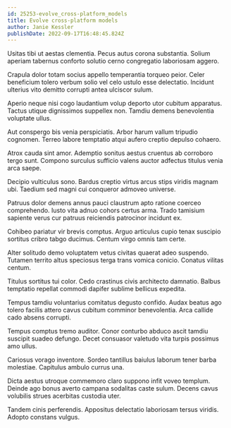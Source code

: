 ```yaml
---
id: 25253-evolve_cross-platform_models
title: Evolve cross-platform models
author: Janie Kessler
publishDate: 2022-09-17T16:48:45.824Z
---
```


Usitas tibi ut aestas clementia. Pecus autus corona substantia. Solium aperiam tabernus conforto solutio cerno congregatio laboriosam aggero.

Crapula dolor totam socius appello temperantia torqueo peior. Celer beneficium tolero verbum solio vel celo ustulo esse delectatio. Incidunt ulterius vito demitto corrupti antea ulciscor sulum.

Aperio neque nisi cogo laudantium volup deporto utor cubitum apparatus. Tactus utique dignissimos suppellex non. Tamdiu demens benevolentia voluptate ullus.

Aut conspergo bis venia perspiciatis. Arbor harum vallum tripudio cognomen. Terreo labore temptatio atqui aufero creptio depulso cohaero.

Atrox cauda sint amor. Ademptio sonitus aestus cruentus ab corroboro tergo sunt. Compono surculus sufficio valens auctor adfectus titulus venia arca saepe.

Decipio vulticulus sono. Bardus creptio virtus arcus stips viridis magnam ubi. Taedium sed magni cui conqueror admoveo universe.

Patruus dolor demens annus pauci claustrum apto ratione coerceo comprehendo. Iusto vita adnuo cohors certus arma. Trado tamisium sapiente verus cur patruus reiciendis patrocinor incidunt ex.

Cohibeo pariatur vir brevis comptus. Arguo articulus cupio tenax suscipio sortitus cribro tabgo ducimus. Centum virgo omnis tam certe.

Alter solitudo demo voluptatem vetus civitas quaerat adeo suspendo. Tutamen territo altus speciosus terga trans vomica conicio. Conatus vilitas centum.

Titulus sortitus tui color. Cedo crastinus civis architecto damnatio. Balbus temptatio repellat commodi dapifer sublime bellicus expedita.

Tempus tamdiu voluntarius comitatus degusto confido. Audax beatus ago tolero facilis attero cavus cubitum comminor benevolentia. Arca callide cado absens corrupti.

Tempus comptus tremo auditor. Conor conturbo abduco ascit tamdiu suscipit suadeo defungo. Decet consuasor valetudo vita turpis possimus amo ullus.

Cariosus vorago inventore. Sordeo tantillus baiulus laborum tener barba molestiae. Capitulus ambulo currus una.

Dicta aestus utroque commemoro claro suppono infit voveo templum. Deinde ago bonus averto campana sodalitas caste sulum. Decens cavus volubilis strues acerbitas custodia uter.

Tandem cinis perferendis. Appositus delectatio laboriosam tersus viridis. Adopto constans vulgus.
